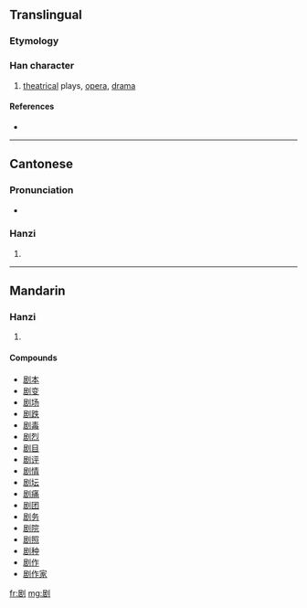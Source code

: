 {{also|劇}}
==Translingual==

===Etymology===
{{Han simp|劇|f=豦|t=居}}

===Han character===
{{Han char|rn=18|rad=刀|as=08|sn=10|four=|canj=尸口中弓 (SRLN)}}

# [[theatrical]] plays, [[opera]], [[drama]]

====References====
* {{Han ref|kx=0141.411|hdz=10347.020|uh=5267|ud=21095}}

----

==Cantonese==

===Pronunciation===
* {{IPA|/kʰɛːk˨/|lang=yue}}

===Hanzi===
{{yue-hanzi|jyut=kek6|y=kek6|tra=劇}}

# {{defn|Cantonese}}

----

==Mandarin==

===Hanzi===
{{cmn-hanzi|tra=劇|pin=[[jù]] ([[ju4]])|wg=chü<sup>4</sup>}}

# {{defn|Mandarin}}

====Compounds====
* [[剧本]]
* [[剧变]]
* [[剧场]]
* [[剧跌]]
* [[剧毒]]
* [[剧烈]]
* [[剧目]]
* [[剧评]]
* [[剧情]]
* [[剧坛]]
* [[剧痛]]
* [[剧团]]
* [[剧务]]
* [[剧院]]
* [[剧照]]
* [[剧种]]
* [[剧作]]
* [[剧作家]]

[[fr:剧]]
[[mg:剧]]